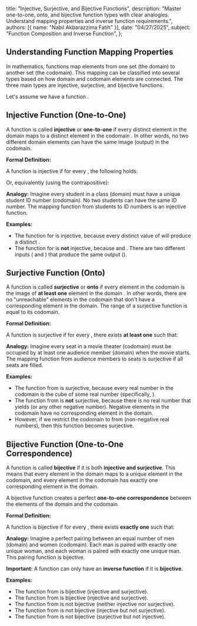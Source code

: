   title: "Injective, Surjective, and Bijective Functions",
  description: "Master one-to-one, onto, and bijective function types with clear analogies. Understand mapping properties and inverse function requirements.",
  authors: [{ name: "Nabil Akbarazzima Fatih" }],
  date: "04/27/2025",
  subject: "Function Composition and Inverse Function",
};

## Understanding Function Mapping Properties

In mathematics, functions map elements from one set (the domain) to another set (the codomain). This mapping can be classified into several types based on how domain and codomain elements are connected. The three main types are injective, surjective, and bijective functions.

Let's assume we have a function <InlineMath math="f: X \to Y" />.

## Injective Function (One-to-One)

A function is called **injective** or **one-to-one** if every distinct element in the domain <InlineMath math="X" /> maps to a distinct element in the codomain <InlineMath math="Y" />. In other words, no two different domain elements can have the same image (output) in the codomain.

**Formal Definition:**

A function <InlineMath math="f: X \to Y" /> is injective if for every <InlineMath math="x_1, x_2 \in X" />, the following holds:

<BlockMath math="f(x_1) = f(x_2) \implies x_1 = x_2" />

Or, equivalently (using the contrapositive):

<BlockMath math="x_1 \neq x_2 \implies f(x_1) \neq f(x_2)" />

**Analogy:** Imagine every student in a class (domain) must have a unique student ID number (codomain). No two students can have the same ID number. The mapping function from students to ID numbers is an injective function.

**Examples:**

- The function <InlineMath math="f(x) = 2x" /> for <InlineMath math="x \in \mathbb{R}" /> is injective, because every distinct value of <InlineMath math="x" /> will produce a distinct <InlineMath math="2x" />.
- The function <InlineMath math="g(x) = x^2" /> for <InlineMath math="x \in \mathbb{R}" /> is **not** injective, because <InlineMath math="g(2) = 4" /> and <InlineMath math="g(-2) = 4" />. There are two different inputs (<InlineMath math="2" /> and <InlineMath math="-2" />) that produce the same output (<InlineMath math="4" />).

## Surjective Function (Onto)

A function is called **surjective** or **onto** if every element in the codomain <InlineMath math="Y" /> is the image of **at least one** element in the domain <InlineMath math="X" />. In other words, there are no "unreachable" elements in the codomain that don't have a corresponding element in the domain. The range of a surjective function is equal to its codomain.

**Formal Definition:**

A function <InlineMath math="f: X \to Y" /> is surjective if for every <InlineMath math="y \in Y" />, there exists **at least one** <InlineMath math="x \in X" /> such that:

<BlockMath math="f(x) = y" />

**Analogy:** Imagine every seat in a movie theater (codomain) must be occupied by at least one audience member (domain) when the movie starts. The mapping function from audience members to seats is surjective if all seats are filled.

**Examples:**

- The function <InlineMath math="f(x) = x^3" /> from <InlineMath math="\mathbb{R} \to \mathbb{R}" /> is surjective, because every real number <InlineMath math="y" /> in the codomain is the cube of some real number <InlineMath math="x" /> (specifically, <InlineMath math="x = \sqrt[3]{y}" />).
- The function <InlineMath math="g(x) = x^2" /> from <InlineMath math="\mathbb{R} \to \mathbb{R}" /> is **not** surjective, because there is no real number <InlineMath math="x" /> that yields <InlineMath math="g(x) = -1" /> (or any other negative number). Negative elements in the codomain have no corresponding element in the domain.
- However, if we restrict the codomain to <InlineMath math="g(x) = x^2" /> from <InlineMath math="\mathbb{R} \to [0, \infty)" /> (non-negative real numbers), then this function becomes surjective.

## Bijective Function (One-to-One Correspondence)

A function is called **bijective** if it is both **injective and surjective**. This means that every element in the domain maps to a unique element in the codomain, and every element in the codomain has exactly one corresponding element in the domain.

A bijective function creates a perfect **one-to-one correspondence** between the elements of the domain and the codomain.

**Formal Definition:**

A function <InlineMath math="f: X \to Y" /> is bijective if for every <InlineMath math="y \in Y" />, there exists **exactly one** <InlineMath math="x \in X" /> such that:

<BlockMath math="f(x) = y" />

**Analogy:** Imagine a perfect pairing between an equal number of men (domain) and women (codomain). Each man is paired with exactly one unique woman, and each woman is paired with exactly one unique man. This pairing function is bijective.

**Important:** A function can only have an **inverse function** if it is **bijective**.

**Examples:**

- The function <InlineMath math="f(x) = 2x" /> from <InlineMath math="\mathbb{R} \to \mathbb{R}" /> is bijective (injective and surjective).
- The function <InlineMath math="f(x) = x^3" /> from <InlineMath math="\mathbb{R} \to \mathbb{R}" /> is bijective (injective and surjective).
- The function <InlineMath math="g(x) = x^2" /> from <InlineMath math="\mathbb{R} \to \mathbb{R}" /> is not bijective (neither injective nor surjective).
- The function <InlineMath math="h(x) = e^x" /> from <InlineMath math="\mathbb{R} \to \mathbb{R}" /> is not bijective (injective but not surjective).
- The function <InlineMath math="k(x) = x^3 - x" /> from <InlineMath math="\mathbb{R} \to \mathbb{R}" /> is not bijective (surjective but not injective).
